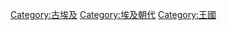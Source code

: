 {{Catnav|頁面分類|地理|国家|非洲国家|埃及|古埃及}}
{{Catnav|頁面分類|各種主題的頁面分類|按國家分類|各國歷史|埃及历史|古埃及}}
{{Catnav|頁面分類|历史|歷史時代|古代史|文明|古埃及}}
{{Catnav|頁面分類|历史|歷史時代|古代史|古埃及}}
{{Commons category|Dynasties of Egypt}}

[[Category:古埃及|Category:古埃及]]
[[Category:埃及朝代|Category:埃及朝代]]
[[Category:王國|Category:王國]]